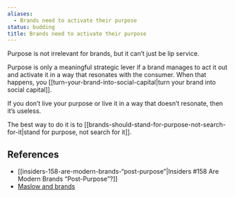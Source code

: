 ```yaml
---
aliases:
  - Brands need to activate their purpose
status: budding
title: Brands need to activate their purpose
---
```

Purpose is not irrelevant for brands, but it can’t just be lip service.

Purpose is only a meaningful strategic lever if a brand manages to act it out and activate it in a way that resonates with the consumer. When that happens, you [[turn-your-brand-into-social-capital|turn your brand into social capital]].

If you don’t live your purpose or live it in a way that doesn’t resonate, then it’s useless.

The best way to do it is to [[brands-should-stand-for-purpose-not-search-for-it|stand for purpose, not search for it]].

## References

- [[insiders-158-are-modern-brands-“post-purpose”|Insiders #158 Are Modern Brands “Post-Purpose”?]]
- [Maslow and brands](https://nebulab.com/newsletter/maslow-and-brands)
